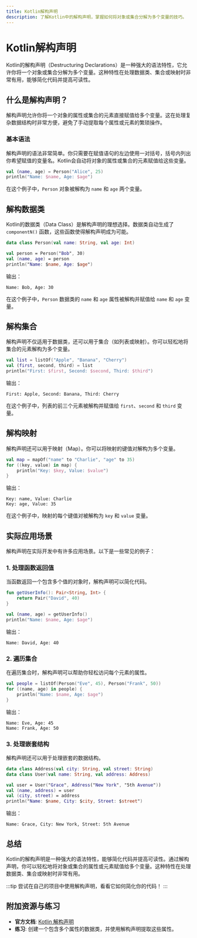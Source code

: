 ```yaml
---
title: Kotlin解构声明
description: 了解Kotlin中的解构声明，掌握如何将对象或集合分解为多个变量的技巧。
---
```


# Kotlin解构声明

Kotlin的解构声明（Destructuring Declarations）是一种强大的语法特性，它允许你将一个对象或集合分解为多个变量。这种特性在处理数据类、集合或映射时非常有用，能够简化代码并提高可读性。

## 什么是解构声明？

解构声明允许你将一个对象的属性或集合的元素直接赋值给多个变量。这在处理复杂数据结构时非常方便，避免了手动提取每个属性或元素的繁琐操作。

### 基本语法

解构声明的语法非常简单。你只需要在赋值语句的左边使用一对括号，括号内列出你希望赋值的变量名。Kotlin会自动将对象的属性或集合的元素赋值给这些变量。

```kotlin
val (name, age) = Person("Alice", 25)
println("Name: $name, Age: $age")
```

在这个例子中，`Person` 对象被解构为 `name` 和 `age` 两个变量。

## 解构数据类

Kotlin的数据类（Data Class）是解构声明的理想选择。数据类自动生成了 `componentN()` 函数，这些函数使得解构声明成为可能。

```kotlin
data class Person(val name: String, val age: Int)

val person = Person("Bob", 30)
val (name, age) = person
println("Name: $name, Age: $age")
```

输出：
```
Name: Bob, Age: 30
```

在这个例子中，`Person` 数据类的 `name` 和 `age` 属性被解构并赋值给 `name` 和 `age` 变量。

## 解构集合

解构声明不仅适用于数据类，还可以用于集合（如列表或映射）。你可以轻松地将集合的元素解构为多个变量。

```kotlin
val list = listOf("Apple", "Banana", "Cherry")
val (first, second, third) = list
println("First: $first, Second: $second, Third: $third")
```

输出：
```
First: Apple, Second: Banana, Third: Cherry
```

在这个例子中，列表的前三个元素被解构并赋值给 `first`、`second` 和 `third` 变量。

## 解构映射

解构声明还可以用于映射（Map）。你可以将映射的键值对解构为多个变量。

```kotlin
val map = mapOf("name" to "Charlie", "age" to 35)
for ((key, value) in map) {
    println("Key: $key, Value: $value")
}
```

输出：
```
Key: name, Value: Charlie
Key: age, Value: 35
```

在这个例子中，映射的每个键值对被解构为 `key` 和 `value` 变量。

## 实际应用场景

解构声明在实际开发中有许多应用场景。以下是一些常见的例子：

### 1. 处理函数返回值

当函数返回一个包含多个值的对象时，解构声明可以简化代码。

```kotlin
fun getUserInfo(): Pair<String, Int> {
    return Pair("David", 40)
}

val (name, age) = getUserInfo()
println("Name: $name, Age: $age")
```

输出：
```
Name: David, Age: 40
```

### 2. 遍历集合

在遍历集合时，解构声明可以帮助你轻松访问每个元素的属性。

```kotlin
val people = listOf(Person("Eve", 45), Person("Frank", 50))
for ((name, age) in people) {
    println("Name: $name, Age: $age")
}
```

输出：
```
Name: Eve, Age: 45
Name: Frank, Age: 50
```

### 3. 处理嵌套结构

解构声明还可以用于处理嵌套的数据结构。

```kotlin
data class Address(val city: String, val street: String)
data class User(val name: String, val address: Address)

val user = User("Grace", Address("New York", "5th Avenue"))
val (name, address) = user
val (city, street) = address
println("Name: $name, City: $city, Street: $street")
```

输出：
```
Name: Grace, City: New York, Street: 5th Avenue
```

## 总结

Kotlin的解构声明是一种强大的语法特性，能够简化代码并提高可读性。通过解构声明，你可以轻松地将对象或集合的属性或元素赋值给多个变量。这种特性在处理数据类、集合或映射时非常有用。

:::tip
尝试在自己的项目中使用解构声明，看看它如何简化你的代码！
:::

## 附加资源与练习

- **官方文档**: [Kotlin 解构声明](https://kotlinlang.org/docs/destructuring-declarations.html)
- **练习**: 创建一个包含多个属性的数据类，并使用解构声明提取这些属性。
